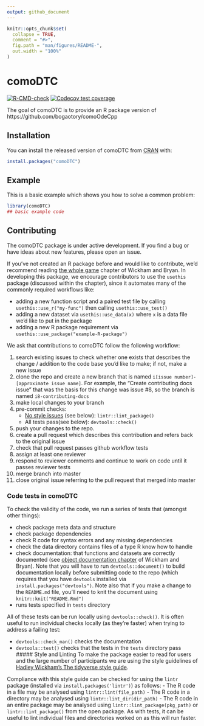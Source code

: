 ```yaml
---
output: github_document
---
```


<!-- README.md is generated from README.Rmd. Please edit that file -->

```r
knitr::opts_chunk$set(
  collapse = TRUE,
  comment = "#>",
  fig.path = "man/figures/README-",
  out.width = "100%"
)
```

# comoDTC

<!-- badges: start -->
[![R-CMD-check](https://github.com/ben18785/comoDTC/workflows/R-CMD-check/badge.svg)](https://github.com/ben18785/comoDTC/actions)
[![Codecov test coverage](https://codecov.io/gh/Como-DTC-Collaboration/comoDTC/branch/master/graph/badge.svg)](https://codecov.io/gh/Como-DTC-Collaboration/comoDTC?branch=master)
<!-- badges: end -->

The goal of comoDTC is to provide an R package version of https://github.com/bogaotory/comoOdeCpp

## Installation

You can install the released version of comoDTC from [CRAN](https://CRAN.R-project.org) with:

``` r
install.packages("comoDTC")
```

## Example

This is a basic example which shows you how to solve a common problem:

```r
library(comoDTC)
## basic example code
```

## Contributing
The comoDTC package is under active development. If you find a bug or have ideas about new features, please open an issue.

If you've not created an R package before and would like to contribute, we'd recommend reading [the whole game](https://r-pkgs.org/whole-game.html) chapter of Wickham and Bryan. In developing this package, we encourage contributors to use the `usethis` package (discussed within the chapter), since it automates many of the commonly required workflows like:

- adding a new function script and a paired test file by calling `usethis::use_r("my-func")` then calling `usethis::use_test()`
- adding a new dataset via `usethis::use_data(x)` where `x` is a data file we'd like to put in the package
- adding a new R package requirement via `usethis::use_package("example-R-package")`

We ask that contributions to comoDTC follow the following workflow:

1.  search existing issues to check whether one exists that describes the change / addition to the code base you'd like to make; if not, make a new issue
2.  clone the repo and create a new branch that is named `i[issue number]-[approximate issue name]`. For example, the "Create contributing docs issue" that was the basis for this change was issue \#8, so the branch is named `i8-contributing-docs`
3.  make local changes to your branch
4. pre-commit checks:
    - [No style issues](https://style.tidyverse.org/) (see below): `lintr::lint_package()`
    - All tests pass(see below): ``devtools::check()``
5. push your changes to the repo.
6.  create a pull request which describes this contribution and refers back to the original issue
7.  check that pull request passes github workflow tests
8.  assign at least one reviewer
9.  respond to reviewer comments and continue to work on code until it passes reviewer tests
10.  merge branch into master
11. close original issue referring to the pull request that merged into master

### Code tests in comoDTC

To check the validity of the code, we run a series of tests that (amongst other things):

-   check package meta data and structure
-   check package dependencies
-   check R code for syntax errors and any missing dependencies
-   check the data directory contains files of a type R know how to handle
-   check documentation: that functions and datasets are correctly documented (see [object documentation chapter](https://r-pkgs.org/man.html) of Wickham and Bryan). Note that you will have to run `devtools::document()` to build documentation locally before submitting code to the repo (which requires that you have `devtools` installed via `install.packages("devtools")`. Note also that if you make a change to the `README.md` file, you'll need to knit the document using `knitr::knit("README.Rmd")`
-   runs tests specified in `tests` directory

All of these tests can be run locally using `devtools::check()`. It is often useful to run individual checks locally (as they're faster) when trying to address a failing test:

-   `devtools::check_man()` checks the documentation
-   `devtools::test()` checks that the tests in the `tests` directory pass
##### Style and Linting
To make the package easier to read for users and the large number of participants we are using the style guidelines of [Hadley Wickham's The tidyverse style guide](https://style.tidyverse.org/). 

Compliance with this style guide can be checked for using the `lintr` package (installed via `install.packages('lintr')`) as follows:
- The R code in a file may be analysed using `lintr::lint(file_path)`
- The R code in a directory may be analysed using `lintr::lint_dir(dir_path)`
- The R code in an entire package may be analysed using `lintr::lint_package(pkg_path)` or `lintr::lint_package()` from the open package.
As with tests, it can be useful to lint individual files and directories worked on as this will run faster.
